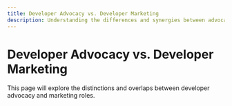 ```yaml
---
title: Developer Advocacy vs. Developer Marketing
description: Understanding the differences and synergies between advocacy and marketing
---
```


# Developer Advocacy vs. Developer Marketing

This page will explore the distinctions and overlaps between developer advocacy and marketing roles.
